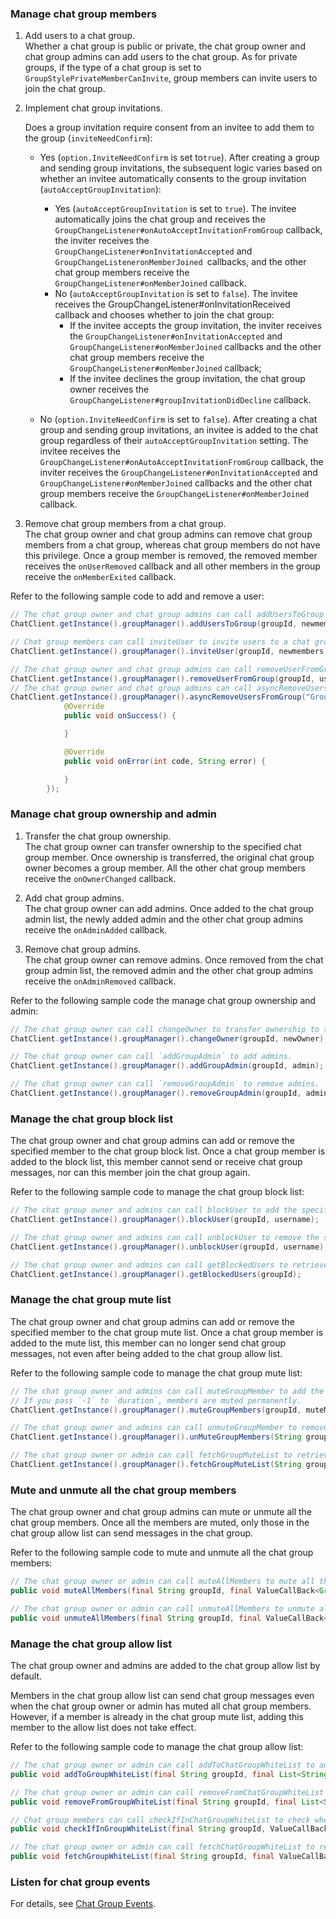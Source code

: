 <PlatformWrapper platform="android">

### Manage chat group members

1. Add users to a chat group.  
Whether a chat group is public or private, the chat group owner and chat group admins can add users to the chat group. As for private groups, if the type of a chat group is set to `GroupStylePrivateMemberCanInvite`, group members can invite users to join the chat group.

2. Implement chat group invitations. 

   Does a group invitation require consent from an invitee to add them to the group (`inviteNeedConfirm`):
    - Yes (`option.InviteNeedConfirm` is set to`true`). After creating a group and sending group invitations, the subsequent logic varies based on whether an invitee automatically consents to the group invitation (`autoAcceptGroupInvitation`):
        - Yes (`autoAcceptGroupInvitation` is set to `true`). The invitee automatically joins the chat group and receives the `GroupChangeListener#onAutoAcceptInvitationFromGroup` callback, the inviter receives the `GroupChangeListener#onInvitationAccepted` and `GroupChangeListeneronMemberJoined `callbacks, and the other chat group members receive the `GroupChangeListener#onMemberJoined` callback.
        - No (`autoAcceptGroupInvitation` is set to `false`). The invitee receives the GroupChangeListener#onInvitationReceived callback and chooses whether to join the chat group:
            - If the invitee accepts the group invitation, the inviter receives the `GroupChangeListener#onInvitationAccepted` and `GroupChangeListener#onMemberJoined` callbacks and the other chat group members receive the `GroupChangeListener#onMemberJoined` callback;
            - If the invitee declines the group invitation, the chat group owner receives the `GroupChangeListener#groupInvitationDidDecline` callback.

    - No (`option.InviteNeedConfirm` is set to `false`). After creating a chat group and sending group invitations, an invitee is added to the chat group regardless of their `autoAcceptGroupInvitation` setting. The invitee receives the `GroupChangeListener#onAutoAcceptInvitationFromGroup` callback, the inviter receives the `GroupChangeListener#onInvitationAccepted` and `GroupChangeListener#onMemberJoined` callbacks and the other chat group members receive the `GroupChangeListener#onMemberJoined` callback.
3. Remove chat group members from a chat group.  
The chat group owner and chat group admins can remove chat group members from a chat group, whereas chat group members do not have this privilege. Once a group member is removed, the removed member receives the `onUserRemoved` callback and all other members in the group receive the `onMemberExited` callback.

Refer to the following sample code to add and remove a user:

```java
// The chat group owner and chat group admins can call addUsersToGroup to add users to a chat group.
ChatClient.getInstance().groupManager().addUsersToGroup(groupId, newmembers);

// Chat group members can call inviteUser to invite users to a chat group.
ChatClient.getInstance().groupManager().inviteUser(groupId, newmembers, null);

// The chat group owner and chat group admins can call removeUserFromGroup to remove a member from a chat group.
ChatClient.getInstance().groupManager().removeUserFromGroup(groupId, username);
// The chat group owner and chat group admins can call asyncRemoveUsersFromGroup to remove members from a chat group.
ChatClient.getInstance().groupManager().asyncRemoveUsersFromGroup("GroupId", userList, new CallBack() {
            @Override
            public void onSuccess() {

            }

            @Override
            public void onError(int code, String error) {

            }
        });
```


### Manage chat group ownership and admin

1. Transfer the chat group ownership.  
The chat group owner can transfer ownership to the specified chat group member. Once ownership is transferred, the original chat group owner becomes a group member. All the other chat group members receive the `onOwnerChanged` callback.

2. Add chat group admins.  
The chat group owner can add admins. Once added to the chat group admin list, the newly added admin and the other chat group admins receive the `onAdminAdded` callback.

3. Remove chat group admins.  
The chat group owner can remove admins. Once removed from the chat group admin list, the removed admin and the other chat group admins receive the `onAdminRemoved` callback.

Refer to the following sample code the manage chat group ownership and admin:

```java
// The chat group owner can call changeOwner to transfer ownership to the specified chat group member.
ChatClient.getInstance().groupManager().changeOwner(groupId, newOwner);

// The chat group owner can call `addGroupAdmin` to add admins.
ChatClient.getInstance().groupManager().addGroupAdmin(groupId, admin);

// The chat group owner can call `removeGroupAdmin` to remove admins.
ChatClient.getInstance().groupManager().removeGroupAdmin(groupId, admin);
```


### Manage the chat group block list

The chat group owner and chat group admins can add or remove the specified member to the chat group block list. Once a chat group member is added to the block list, this member cannot send or receive chat group messages, nor can this member join the chat group again.

Refer to the following sample code to manage the chat group block list:

```java
// The chat group owner and admins can call blockUser to add the specified member to the chat group block list.
ChatClient.getInstance().groupManager().blockUser(groupId, username);

// The chat group owner and admins can call unblockUser to remove the specified member from the chat group block list.
ChatClient.getInstance().groupManager().unblockUser(groupId, username);

// The chat group owner and admins can call getBlockedUsers to retrieve the chat group block list.
ChatClient.getInstance().groupManager().getBlockedUsers(groupId);
```


### Manage the chat group mute list

The chat group owner and chat group admins can add or remove the specified member to the chat group mute list. Once a chat group member is added to the mute list, this member can no longer send chat group messages, not even after being added to the chat group allow list.

Refer to the following sample code to manage the chat group mute list:

```java
// The chat group owner and admins can call muteGroupMember to add the specified member to the chat group mute list. The muted member and all the other chat group admins or owner receive the onMuteListAdded callback. 
// If you pass `-1` to `duration`, members are muted permanently.
ChatClient.getInstance().groupManager().muteGroupMembers(groupId, muteMembers, duration);

// The chat group owner and admins can call unmuteGroupMember to remove the specified user from the chat group mute list. The unmuted member and all the other chat group admins or owner receive the onMuteListRemoved callback.
ChatClient.getInstance().groupManager().unMuteGroupMembers(String groupId, List<String> members);

// The chat group owner or admin can call fetchGroupMuteList to retrieve the chat group mute list.
ChatClient.getInstance().groupManager().fetchGroupMuteList(String groupId, int pageNum, int pageSize);
```


### Mute and unmute all the chat group members

The chat group owner and chat group admins can mute or unmute all the chat group members. Once all the members are muted, only those in the chat group allow list can send messages in the chat group.

Refer to the following sample code to mute and unmute all the chat group members:

```java
// The chat group owner or admin can call muteAllMembers to mute all the chat group members. Once all the members are muted, these members receive the onAllMemberMuteStateChanged callback.
public void muteAllMembers(final String groupId, final ValueCallBack<Group> callBack);

// The chat group owner or admin can call unmuteAllMembers to unmute all the chat group members. Once all the members are unmuted, these members receive the onAllMemberMuteStateChanged callback.
public void unmuteAllMembers(final String groupId, final ValueCallBack<Group> callBack);
```


### Manage the chat group allow list

The chat group owner and admins are added to the chat group allow list by default.

Members in the chat group allow list can send chat group messages even when the chat group owner or admin has muted all chat group members. However, if a member is already in the chat group mute list, adding this member to the allow list does not take effect.

Refer to the following sample code to manage the chat group allow list:

```java
// The chat group owner or admin can call addToChatGroupWhiteList to add the specified member to the chat group allow list. Once the member is added, all the other chat group admins or owner receive the onWhiteListAdded callback.
public void addToGroupWhiteList(final String groupId, final List<String> members, final CallBack callBack);

// The chat group owner or admin can call removeFromChatGroupWhiteList to remove the specified member from the chat group list. Once the member is removed, all the other chat group admins or owner receive the onWhiteListRemoved callback.
public void removeFromGroupWhiteList(final String groupId, final List<String> members, final CallBack callBack);

// Chat group members can call checkIfInChatGroupWhiteList to check whether they are in the chat group allow list.
public void checkIfInGroupWhiteList(final String groupId, ValueCallBack<Boolean> callBack);

// The chat group owner or admin can call fetchChatGroupWhiteList to retrieve the chat group allow list.
public void fetchGroupWhiteList(final String groupId, final ValueCallBack<Dictionary<string>> callBack);
```

### Listen for chat group events

For details, see [Chat Group Events](../chat-group/manage-chat-groups#listen-for-chat-group-events).

</PlatformWrapper>